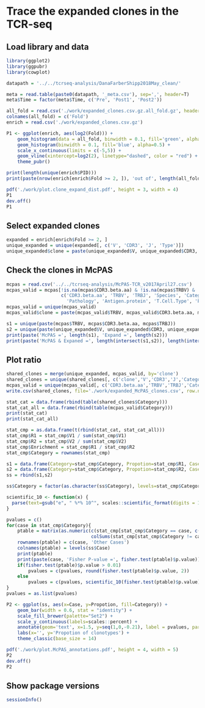 # Trace the expanded clones in the TCR-seq

## Load library and data

```r
library(ggplot2)
library(ggpubr)
library(cowplot)

datapath = '../../tcrseq-analysis/DanaFarberShipp2018May_clean/'

meta = read.table(paste0(datapath, '_meta.csv'), sep=',', header=T)
meta$Time = factor(meta$Time, c('Pre', 'Post1', 'Post2'))

all_fold = read.csv('./work/expanded_clones.csv.gz.all_fold.gz', header = F)
colnames(all_fold) = c('Fold')
enrich = read.csv('./work/expanded_clones.csv.gz')

P1 <- ggplot(enrich, aes(log2(Fold))) +
    geom_histogram(data = all_fold, binwidth = 0.1, fill='green', alpha=0.5) +
    geom_histogram(binwidth = 0.1, fill='blue', alpha=0.5) +
    scale_x_continuous(limits = c(-5,5)) +
    geom_vline(xintercept=log2(2), linetype="dashed", color = "red") +
    theme_pubr()

print(length(unique(enrich$PID)))
print(paste(nrow(enrich[enrich$Fold >= 2, ]), 'out of', length(all_fold$Fold)))

pdf('./work/plot.clone_expand_dist.pdf', height = 3, width = 4)
P1
dev.off()
P1
```

## Select expanded clones

```r
expanded = enrich[enrich$Fold >= 2, ]
unique_expanded = unique(expanded[, c('V', 'CDR3', 'J', 'Type')])
unique_expanded$clone = paste(unique_expanded$V, unique_expanded$CDR3, unique_expanded$J)
```

## Check the clones in McPAS

```r
mcpas = read.csv('../../tcrseq-analysis/McPAS-TCR_v2017April27.csv')
mcpas_valid = mcpas[!is.na(mcpas$CDR3.beta.aa) & !is.na(mcpas$TRBV) & !is.na(mcpas$TRBJ), 
                    c('CDR3.beta.aa', 'TRBV', 'TRBJ', 'Species', 'Category', 
                      'Pathology', 'Antigen.protein', 'T.Cell.Type', 'PubMed.ID')]
mcpas_valid = unique(mcpas_valid)
mcpas_valid$clone = paste(mcpas_valid$TRBV, mcpas_valid$CDR3.beta.aa, mcpas_valid$TRBJ)

s1 = unique(paste(mcpas$TRBV, mcpas$CDR3.beta.aa, mcpas$TRBJ))
s2 = unique(paste(unique_expanded$V, unique_expanded$CDR3, unique_expanded$J))
print(paste('McPAS =', length(s1), 'Expand =', length(s2)))
print(paste('McPAS & Expaned =', length(intersect(s1,s2)), length(intersect(s1,s2))/length(s2)))
```

## Plot ratio

```r
shared_clones = merge(unique_expanded, mcpas_valid, by='clone')
shared_clones = unique(shared_clones[, c('clone','V','CDR3','J','Category','Pathology')])
mcpas_valid = unique(mcpas_valid[, c('CDR3.beta.aa','TRBV','TRBJ','Category','Pathology')])
write.csv(shared_clones, file='./work/expanded_McPAS_clones.csv', row.names = F)

stat_cat = data.frame(rbind(table(shared_clones$Category)))
stat_cat_all = data.frame(rbind(table(mcpas_valid$Category)))
print(stat_cat)
print(stat_cat_all)

stat_cmp = as.data.frame(t(rbind(stat_cat, stat_cat_all)))
stat_cmp$R1 = stat_cmp$V1 / sum(stat_cmp$V1)
stat_cmp$R2 = stat_cmp$V2 / sum(stat_cmp$V2)
stat_cmp$Enrichment = stat_cmp$R1 / stat_cmp$R2
stat_cmp$Category = rownames(stat_cmp)

s1 = data.frame(Category=stat_cmp$Category, Propotion=stat_cmp$R1, Case='Expanded\nT Cells')
s2 = data.frame(Category=stat_cmp$Category, Propotion=stat_cmp$R2, Case='All T Cells\nin McPAS')
ss = rbind(s1,s2)

ss$Category = factor(as.character(ss$Category), levels=stat_cmp$Category)

scientific_10 <- function(x) {
  parse(text=gsub("e", " %*% 10^", scales::scientific_format(digits = 1)(x)))
}

pvalues = c()
for(case in stat_cmp$Category){
    ptable = matrix(as.numeric(c(stat_cmp[stat_cmp$Category == case, c('V1','V2')],
                               colSums(stat_cmp[stat_cmp$Category != case, c('V1','V2')]))), nrow = 2)
    rownames(ptable) = c(case, 'Other Cases')
    colnames(ptable) = levels(ss$Case)
    print(ptable)
    print(paste(case, 'Fisher P-value =', fisher.test(ptable)$p.value))
    if(fisher.test(ptable)$p.value > 0.01)
        pvalues = c(pvalues, round(fisher.test(ptable)$p.value, 2))
    else
        pvalues = c(pvalues, scientific_10(fisher.test(ptable)$p.value))
}
pvalues = as.list(pvalues)

P2 <- ggplot(ss, aes(x=Case, y=Propotion, fill=Category)) +
    geom_bar(width = 0.6, stat = "identity") +
    scale_fill_brewer(palette="Set2") +
    scale_y_continuous(labels=scales::percent) +
    annotate(geom='text', x=1.5, y=seq(1,0,-0.21), label = pvalues, parse = T)+
    labs(x='', y='Propotion of clonotypes') +
    theme_classic(base_size = 14)

pdf('./work/plot.McPAS_annotations.pdf', height = 4, width = 5)
P2
dev.off()
P2
```
## Show package versions
```r
sessionInfo()
```





